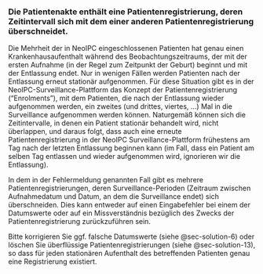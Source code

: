 ### Die Patientenakte enthält eine Patientenregistrierung, deren Zeitintervall sich mit dem einer anderen Patientenregistrierung überschneidet. {#sec-problem-details-9}

Die Mehrheit der in NeoIPC eingeschlossenen Patienten hat genau einen Krankenhausaufenthalt während des Beobachtungszeitraums, der mit der ersten Aufnahme (in der Regel zum Zeitpunkt der Geburt) beginnt und mit der Entlassung endet.
Nur in wenigen Fällen werden Patienten nach der Entlassung erneut stationär aufgenommen.
Für diese Situation gibt es in der NeoIPC-Surveillance-Plattform das Konzept der Patientenregistrierung ("Enrolments"), mit dem Patienten, die nach der Entlassung wieder aufgenommen werden, ein zweites (und drittes, viertes, ...) Mal in die Surveillance aufgenommen werden können.
Naturgemäß können sich die Zeitintervalle, in denen ein Patient stationär behandelt wird, nicht überlappen, und daraus folgt, dass auch eine erneute Patientenregistrierung in der NeoIPC Surveillance-Plattform frühestens am Tag nach der letzten Entlassung beginnen kann (im Fall, dass ein Patient am selben Tag entlassen und wieder aufgenommen wird, ignorieren wir die Entlassung).

In dem in der Fehlermeldung genannten Fall gibt es mehrere Patientenregistrierungen, deren Surveillance-Perioden (Zeitraum zwischen Aufnahmedatum und Datum, an dem die Surveillance endet) sich überschneiden. Dies kann entweder auf einen Eingabefehler bei einem der Datumswerte oder auf ein Missverständnis bezüglich des Zwecks der Patientenregistrierung zurückzuführen sein.

Bitte korrigieren Sie ggf. falsche Datumswerte (siehe @sec-solution-6) oder löschen Sie überflüssige Patientenregistrierungen (siehe @sec-solution-13), so dass für jeden stationären Aufenthalt des betreffenden Patienten genau eine Registrierung existiert.
